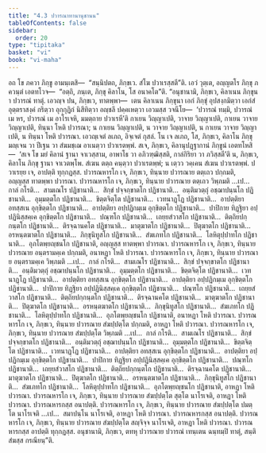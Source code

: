 ```yaml
---
title: "4.3 ปวารณาทานานุชานน"
tableOfContents: false
sidebar:
  order: 20
type: "tipitaka"
basket: "vi"
book: "vi-maha"
---
```



<DynamicBreadcrumb />

<Division number="213" book="vi-maha">

<Paragraph number="965" book="vi-maha">
อถ โข ภควา ภิกฺขู อามนฺเตสิ—  “สนฺนิปตถ, ภิกฺขเว. สํโฆ ปวาเรสฺสตี”ติ. เอวํ วุตฺเต, อญฺญตโร ภิกฺขุ ภควนฺตํ เอตทโวจ—  “อตฺถิ, ภนฺเต, ภิกฺขุ คิลาโน, โส อนาคโต”ติ. “อนุชานามิ, ภิกฺขเว, คิลาเนน ภิกฺขุนา ปวารณํ ทาตุํ. เอวญฺจ ปน, ภิกฺขเว, ทาตพฺพา—  เตน คิลาเนน ภิกฺขุนา เอกํ ภิกฺขุํ อุปสงฺกมิตฺวา เอกํสํ อุตฺตราสงฺคํ กริตฺวา อุกฺกุฏิกํ นิสีทิตฺวา อญฺชลึ ปคฺคเหตฺวา เอวมสฺส วจนีโย—  ‘ปวารณํ ทมฺมิ, ปวารณํ เม หร, ปวารณํ เม อาโรเจหิ, มมตฺถาย ปวาเรหี’ติ กาเยน วิญฺญาเปติ, วาจาย วิญฺญาเปติ, กาเยน วาจาย วิญฺญาเปติ, ทินฺนา โหติ ปวารณา; น กาเยน วิญฺญาเปติ, น วาจาย วิญฺญาเปติ, น กาเยน วาจาย วิญฺญาเปติ, น ทินฺนา โหติ ปวารณา. เอวญฺเจตํ ลเภถ, อิจฺเจตํ กุสลํ. โน เจ ลเภถ, โส, ภิกฺขเว, คิลาโน ภิกฺขุ มญฺเจน วา ปีเฐน วา สํฆมชฺเฌ อาเนตฺวา ปวาเรตพฺพํ. สเจ, ภิกฺขเว, คิลานุปฏฺฐากานํ ภิกฺขูนํ เอตทโหสิ—  ‘สเจ โข มยํ คิลานํ ฐานา จาเวสฺสาม, อาพาโธ วา อภิวฑฺฒิสฺสติ, กาลํกิริยา วา ภวิสฺสตี’ติ น, ภิกฺขเว, คิลาโน ภิกฺขุ ฐานา จาเวตพฺโพ. สํเฆน ตตฺถ คนฺตฺวา ปวาเรตพฺพํ; น เตฺวว วคฺเคน สํเฆน ปวาเรตพฺพํ. ปวาเรยฺย เจ, อาปตฺติ ทุกฺกฏสฺส.
</Paragraph>

<Paragraph number="966" book="vi-maha">
ปวารณหารโก เจ, ภิกฺขเว, ทินฺนาย ปวารณาย ตตฺเถว ปกฺกมติ, อญฺญสฺส ทาตพฺพา ปวารณา. ปวารณหารโก เจ, ภิกฺขเว, ทินฺนาย ปวารณาย ตตฺเถว วิพฺภมติ …เป…  กาลํ กโรติ…  สามเณโร ปฏิชานาติ…  สิกฺขํ ปจฺจกฺขาตโก ปฏิชานาติ…  อนฺติมวตฺถุํ อชฺฌาปนฺนโก ปฏิชานาติ…  อุมฺมตฺตโก ปฏิชานาติ…  ขิตฺตจิตฺโต ปฏิชานาติ…  เวทนาฏฺโฏ ปฏิชานาติ…  อาปตฺติยา อทสฺสเน อุกฺขิตฺตโก ปฏิชานาติ…  อาปตฺติยา อปฺปฏิกมฺเม อุกฺขิตฺตโก ปฏิชานาติ…  ปาปิกาย ทิฏฺฐิยา อปฺปฏินิสฺสคฺเค อุกฺขิตฺตโก ปฏิชานาติ…  ปณฺฑโก ปฏิชานาติ…  เถยฺยสํวาสโก ปฏิชานาติ…  ติตฺถิยปกฺกนฺตโก ปฏิชานาติ…  ติรจฺฉานคโต ปฏิชานาติ…  มาตุฆาตโก ปฏิชานาติ…  ปิตุฆาตโก ปฏิชานาติ…  อรหนฺตฆาตโก ปฏิชานาติ…  ภิกฺขุนิทูสโก ปฏิชานาติ…  สํฆเภทโก ปฏิชานาติ…  โลหิตุปฺปาทโก ปฏิชานาติ…  อุภโตพฺยญฺชนโก ปฏิชานาติ, อญฺญสฺส ทาตพฺพา ปวารณา.
</Paragraph>

<Paragraph number="967" book="vi-maha">
ปวารณหารโก เจ, ภิกฺขเว, ทินฺนาย ปวารณาย อนฺตรามคฺเค ปกฺกมติ, อนาหฏา โหติ ปวารณา. ปวารณหารโก เจ, ภิกฺขเว, ทินฺนาย ปวารณาย อนฺตรามคฺเค วิพฺภมติ …เป…  กาลํ กโรติ…  สามเณโร ปฏิชานาติ…  สิกฺขํ ปจฺจกฺขาตโก ปฏิชานาติ…  อนฺติมวตฺถุํ อชฺฌาปนฺนโก ปฏิชานาติ…  อุมฺมตฺตโก ปฏิชานาติ…  ขิตฺตจิตฺโต ปฏิชานาติ…  เวทนาฏฺโฏ ปฏิชานาติ…  อาปตฺติยา อทสฺสเน อุกฺขิตฺตโก ปฏิชานาติ…  อาปตฺติยา อปฺปฏิกมฺเม อุกฺขิตฺตโก ปฏิชานาติ…  ปาปิกาย ทิฏฺฐิยา อปฺปฏินิสฺสคฺเค อุกฺขิตฺตโก ปฏิชานาติ…  ปณฺฑโก ปฏิชานาติ…  เถยฺยสํวาสโก ปฏิชานาติ…  ติตฺถิยปกฺกนฺตโก ปฏิชานาติ…  ติรจฺฉานคโต ปฏิชานาติ…  มาตุฆาตโก ปฏิชานาติ…  ปิตุฆาตโก ปฏิชานาติ…  อรหนฺตฆาตโก ปฏิชานาติ…  ภิกฺขุนิทูสโก ปฏิชานาติ…  สํฆเภทโก ปฏิชานาติ…  โลหิตุปฺปาทโก ปฏิชานาติ…  อุภโตพฺยญฺชนโก ปฏิชานาติ, อนาหฏา โหติ ปวารณา.
</Paragraph>

<Paragraph number="968" book="vi-maha">
ปวารณหารโก เจ, ภิกฺขเว, ทินฺนาย ปวารณาย สํฆปฺปตฺโต ปกฺกมติ, อาหฏา โหติ ปวารณา. ปวารณหารโก เจ, ภิกฺขเว, ทินฺนาย ปวารณาย สํฆปฺปตฺโต วิพฺภมติ …เป…  กาลํ กโรติ…  สามเณโร ปฏิชานาติ…  สิกฺขํ ปจฺจกฺขาตโก ปฏิชานาติ…  อนฺติมวตฺถุํ อชฺฌาปนฺนโก ปฏิชานาติ…  อุมฺมตฺตโก ปฏิชานาติ…  ขิตฺตจิตฺโต ปฏิชานาติ…  เวทนาฏฺโฏ ปฏิชานาติ…  อาปตฺติยา อทสฺสเน อุกฺขิตฺตโก ปฏิชานาติ…  อาปตฺติยา อปฺปฏิกมฺเม อุกฺขิตฺตโก ปฏิชานาติ…  ปาปิกาย ทิฏฺฐิยา อปฺปฏินิสฺสคฺเค อุกฺขิตฺตโก ปฏิชานาติ…  ปณฺฑโก ปฏิชานาติ…  เถยฺยสํวาสโก ปฏิชานาติ…  ติตฺถิยปกฺกนฺตโก ปฏิชานาติ…  ติรจฺฉานคโต ปฏิชานาติ…  มาตุฆาตโก ปฏิชานาติ…  ปิตุฆาตโก ปฏิชานาติ…  อรหนฺตฆาตโก ปฏิชานาติ…  ภิกฺขุนิทูสโก ปฏิชานาติ…  สํฆเภทโก ปฏิชานาติ…  โลหิตุปฺปาทโก ปฏิชานาติ…  อุภโตพฺยญฺชนโก ปฏิชานาติ, อาหฏา โหติ ปวารณา.
</Paragraph>

<Paragraph number="969" book="vi-maha">
ปวารณหารโก เจ, ภิกฺขเว, ทินฺนาย ปวารณาย สํฆปฺปตฺโต สุตฺโต นาโรเจติ, อาหฏา โหติ ปวารณา. ปวารณหารกสฺส อนาปตฺติ. ปวารณหารโก เจ, ภิกฺขเว, ทินฺนาย ปวารณาย สํฆปฺปตฺโต ปมตฺโต นาโรเจติ …เป…  สมาปนฺโน นาโรเจติ, อาหฏา โหติ ปวารณา. ปวารณหารกสฺส อนาปตฺติ.
</Paragraph>

<Paragraph number="970" book="vi-maha">
ปวารณหารโก เจ, ภิกฺขเว, ทินฺนาย ปวารณาย สํฆปฺปตฺโต สญฺจิจฺจ นาโรเจติ, อาหฏา โหติ ปวารณา. ปวารณหารกสฺส อาปตฺติ ทุกฺกฏสฺส. อนุชานามิ, ภิกฺขเว, ตทหุ ปวารณาย ปวารณํ เทนฺเตน ฉนฺทมฺปิ ทาตุํ, สนฺติ สํฆสฺส กรณียนฺ”ติ.
</Paragraph>
</Division>
